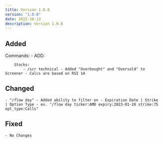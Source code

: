 ```yaml
---
title: Version 1.0.8
version: "1.0.8"
date: 2022-10-13
description: Version 1.0.8
---
```


## Added

Commands:
    - ADD:

        Stocks:
            - /scr technical - Added "Overbought" and "Oversold" to Screener - Calcs are based on RSI 14

## Changed
    - "/flow day" - Added ability to filter on - Expiration Date | Strike | Option Type - ex. "/flow day ticker:AMD expiry:2023-01-20 strike:75 opt_type:Calls"

## Fixed
    - No Changes
